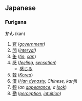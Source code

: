 == Japanese ==
=== Furigana ===
'''かん''' (kan)

# [[官]] (''[[government]])''
# [[間]] (''[[interval]])''
# [[缶]] (''[[tin]]'', ''[[can]]'')
# [[感]] (''[[feeling]], [[sensation]]'')
#* [[感じる]]
# [[韓]] (''[[Korea]]'')
# [[漢]] (''[[Han dynasty]], Chinese, kanji'')
# [[観]] (''an [[appearance]]; a [[look]]'')
# [[勘]] (''[[perception]], [[intuition]]'')